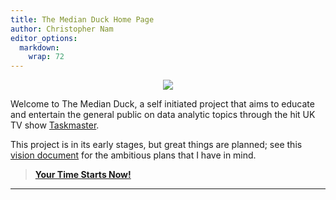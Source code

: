 ---
title: The Median Duck Home Page
author: Christopher Nam
editor_options: 
  markdown: 
    wrap: 72
---

<center>

![](img/duck_tt.png)

</center>

Welcome to The Median Duck, a self initiated project that aims to
educate and entertain the general public on data analytic topics through
the hit UK TV show [Taskmaster](https://en.wikipedia.org/wiki/Taskmaster_(TV_series)).

This project is in its early stages, but great things are planned; see
this [vision document](vision) for the ambitious plans that I have in mind.

> [**Your Time Starts Now!**](tasks)

------------------------------------------------------------------------

